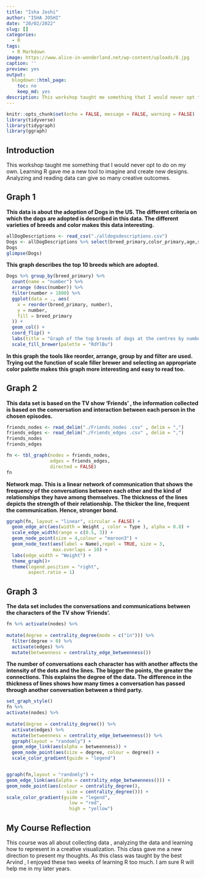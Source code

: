 ```yaml
---
title: "Isha Joshi"
author: "ISHA JOSHI"
date: "20/02/2022"
slug: []
categories:
  - R
tags:
  - R Markdown
image: https://www.alice-in-wonderland.net/wp-content/uploads/8.jpg
caption: ''
preview: yes
output:
  blogdown::html_page:
    toc: no
    keep_md: yes
description: This workshop taught me something that I would never opt to do on my own. Learning R gave me a new tool to imagine and create new designs.
---
```


```r
knitr::opts_chunk$set(echo = FALSE, message = FALSE, warning = FALSE)
library(tidyverse)
library(tidygraph)
library(ggraph)
```

## Introduction

This workshop taught me something that I would never opt to do on my own. Learning R gave me a new tool to imagine and create new designs. Analyzing and reading data can give so many creative outcomes.  

## Graph 1

**This data is about the adoption of Dogs in the US.  The different criteria on which the dogs are adopted is described in this data. The different varieties of breeds and color makes this data interesting.**

```r
allDogDescriptions <- read_csv("./alldogsdescriptions.csv")
Dogs <- allDogDescriptions %>% select(breed_primary,color_primary,age,sex,size,contact_state) 
Dogs
glimpse(Dogs)
```

**This graph describes the top 10 breeds which are adopted.**

```r
Dogs %>% group_by(breed_primary) %>%
  count(name = "number") %>%
  arrange (desc(number)) %>%
  filter(number > 1800) %>%
  ggplot(data = ., aes(
    x = reorder(breed_primary, number),
    y = number,
    fill = breed_primary
  )) +
  geom_col() +
  coord_flip() +
  labs(title = "Graph of the top breeds of dogs at the centres by number") +
  scale_fill_brewer(palette = "RdYlBu")

```

**In this graph the tools like reorder, arrange, group by and filter are used.  Trying out the function of scale filler brewer and selecting an appropriate color palette makes this graph more interesting and easy to read too.**

## Graph 2

**This data set is based on the TV show 'Friends' , the information collected is based on the conversation and interaction between each person in the chosen episodes.**

```r
friends_nodes <- read_delim("./Friends_nodes .csv" , delim = ",")
friends_edges <- read_delim("./Friends_edges .csv" , delim = ",")
friends_nodes
friends_edges

fn <- tbl_graph(nodes = friends_nodes, 
                edges = friends_edges, 
                directed = FALSE)
fn
```

**Network map.  This is a linear network of communication that shows the frequency of the conversations between each other and the kind of relationships they have among themselves.  The thickness of the lines depicts the strength of their relationship.  The thicker the line, frequent the communication.  Hence, stronger bond.**

```r
ggraph(fn, layout = "linear", circular = FALSE) + 
  geom_edge_arc(aes(width = Weight , color = Type ), alpha = 0.8) + 
  scale_edge_width(range = c(0.5, 3)) +
  geom_node_point(size = 4,colour = "maroon3") + 
  geom_node_text(aes(label = Name),repel = TRUE, size = 3,
                 max.overlaps = 10) +
  labs(edge_width = "Weight") +
  theme_graph()+
  theme(legend.position = "right", 
        aspect.ratio = 1)

```

## Graph 3

**The data set includes the conversations and communications between the characters of the TV show 'Friends'.**

```r
fn %>% activate(nodes) %>% 
  
mutate(degree = centrality_degree(mode = c("in"))) %>% 
  filter(degree > 0) %>% 
  activate(edges) %>% 
  mutate(betweenness = centrality_edge_betweenness())
```

**The number of conversations each character has with another affects the intensity of the dots and the lines.  The bigger the points, the greater the connections. This explains the degree of the data.  The difference in the thickness of lines shows how many times a conversation has passed through another conversation between a third party.**

```r
set_graph_style()
fn %>% 
activate(nodes) %>% 
  
mutate(degree = centrality_degree()) %>% 
  activate(edges) %>% 
  mutate(betweenness = centrality_edge_betweenness()) %>%
  ggraph(layout = "randomly") +
  geom_edge_link(aes(alpha = betweenness)) +
  geom_node_point(aes(size = degree, colour = degree)) + 
  scale_color_gradient(guide = "legend")


ggraph(fn,layout = "randomly") +
geom_edge_link(aes(alpha = centrality_edge_betweenness())) +
geom_node_point(aes(colour = centrality_degree(), 
                      size = centrality_degree())) + 
scale_color_gradient(guide = "legend",
                       low = "red",
                       high = "yellow")

```

## My Course Reflection

This course was all about collecting data , analyzing the data and learning how to represent in a creative visualization.  This class gave me a new direction to present my thoughts.  As this class was taught by the best Arvind , I enjoyed these two weeks of learning R too much.  I am sure R will help me in my later years. 



